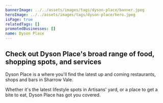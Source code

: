 ```yaml
---
bannerImage: ../../assets/images/tags/dyson-place/banner.jpeg
heroImage: ../../assets/images/tags/dyson-place/hero.jpeg
isPage: true
relatedTags: []
promotedBusinesses: []
name: Dyson Place
---
```


## Check out Dyson Place's broad range of food, shopping spots, and services

Dyson Place is a where you'll find the latest up and coming restaurants, shops and bars in Sharrow Vale.

Whether it's the latest lifestyle spots in Artisans' yard, or a place to get a bite to eat, Dyson Place has got you covered.
